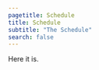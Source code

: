 ```yaml
---
pagetitle: Schedule
title: Schedule
subtitle: "The Schedule"
search: false
---
```




Here it is. 


